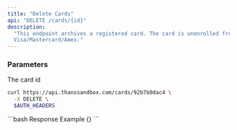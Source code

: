```yaml
---
title: "Delete Cards"
api: "DELETE /cards/{id}"
description:
  "This endpoint archives a registered card. The card is unenrolled from
  Visa/Mastercard/Amex."
---
```


### Parameters

<ParamField path="id" type="string" required>
  The card id
</ParamField>

<RequestExample>

```bash
curl https://api.thanxsandbox.com/cards/92b7b0dac4 \
  -X DELETE \
  $AUTH_HEADERS
```

</RequestExample>

<ResponseExample>
  ```bash Response Example
  {}
  ```
</ResponseExample>
